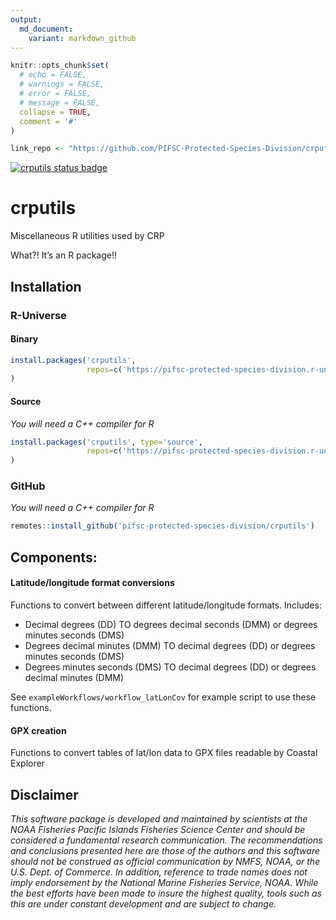 ```yaml
---
output: 
  md_document:
    variant: markdown_github
---
```


<!-- README.md is generated from README.Rmd. Please edit that file -->

```r
knitr::opts_chunk$set(
  # echo = FALSE, 
  # warnings = FALSE, 
  # error = FALSE, 
  # message = FALSE,
  collapse = TRUE,
  comment = '#'
)

link_repo <- "https://github.com/PIFSC-Protected-Species-Division/crputils"

```

[![crputils status badge](https://pifsc-protected-species-division.r-universe.dev/badges/crputils)](https://pifsc-protected-species-division.r-universe.dev/crputils)

# crputils
Miscellaneous R utilities used by CRP

What?! It's an R package!!

## Installation

### R-Universe

#### Binary

```r
install.packages('crputils', 
                 repos=c('https://pifsc-protected-species-division.r-universe.dev','https://cloud.r-project.org')
)
```

#### Source

*You will need a C++ compiler for R*

```r
install.packages('crputils', type='source', 
                 repos=c('https://pifsc-protected-species-division.r-universe.dev','https://cloud.r-project.org')
)
```

### GitHub

*You will need a C++ compiler for R*

```r
remotes::install_github('pifsc-protected-species-division/crputils')
```


## Components:

#### Latitude/longitude format conversions

Functions to convert between different latitude/longitude formats. Includes:

- Decimal degrees (DD) TO degrees decimal seconds (DMM) or degrees minutes seconds (DMS)
- Degrees decimal minutes (DMM) TO decimal degrees (DD) or degrees minutes seconds (DMS)
- Degrees minutes seconds (DMS) TO decimal degrees (DD) or degrees decimal minutes (DMM)

See `exampleWorkflows/workflow_latLonCov` for example script to use these functions.

#### GPX creation

Functions to convert tables of lat/lon data to GPX files readable by Coastal Explorer


## Disclaimer

*This software package is developed and maintained by scientists at the NOAA Fisheries Pacific Islands Fisheries Science Center and should be considered a fundamental research communication. The recommendations and conclusions presented here are those of the authors and this software should not be construed as official communication by NMFS, NOAA, or the U.S. Dept. of Commerce. In addition, reference to trade names does not imply endorsement by the National Marine Fisheries Service, NOAA. While the best efforts have been made to insure the highest quality, tools such as this are under constant development and are subject to change.*
